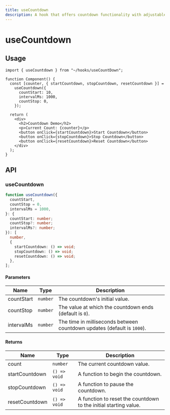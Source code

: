 ```yaml
---
title: useCountdown
description: A hook that offers countdown functionality with adjustable start, stop, and interval parameters.
---
```


# useCountdown

## Usage

```tsx title="Component.tsx"
import { useCountdown } from "~/hooks/useCountDown";

function Component() {
  const [counter, { startCountdown, stopCountdown, resetCountdown }] =
    useCountdown({
      countStart: 10,
      intervalMs: 1000,
      countStop: 0,
    });

  return (
    <div>
      <h2>Countdown Demo</h2>
      <p>Current Count: {counter}</p>
      <button onClick={startCountdown}>Start Countdown</button>
      <button onClick={stopCountdown}>Stop Countdown</button>
      <button onClick={resetCountdown}>Reset Countdown</button>
    </div>
  );
}
```

## API

### useCountdown

```ts title="useCountdown.ts"
function useCountdown({
  countStart,
  countStop = 0,
  intervalMs = 1000,
}: {
  countStart: number;
  countStop?: number;
  intervalMs?: number;
}): [
  number,
  {
    startCountdown: () => void;
    stopCountdown: () => void;
    resetCountdown: () => void;
  },
];
```

#### Parameters

| Name       | Type     | Description                                                             |
| ---------- | -------- | ----------------------------------------------------------------------- |
| countStart | `number` | The countdown's initial value.                                          |
| countStop  | `number` | The value at which the countdown ends (default is `0`).                 |
| intervalMs | `number` | The time in milliseconds between countdown updates (default is `1000`). |

#### Returns

| Name           | Type         | Description                                                      |
| -------------- | ------------ | ---------------------------------------------------------------- |
| count          | `number`     | The current countdown value.                                     |
| startCountdown | `() => void` | A function to begin the countdown.                               |
| stopCountdown  | `() => void` | A function to pause the countdown.                               |
| resetCountdown | `() => void` | A function to reset the countdown to the initial starting value. |
